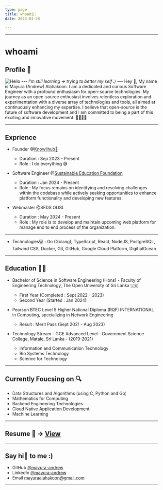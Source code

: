 ```yaml
---
type: page
title: whoami🤖
date: 2023-03-28
 
---
```

---
# whoami 

## Profile 👤


<Image src={Profile} alt="Hello" width={200} height={100} loading="lazy" className="profile-photo" />
---
<i>I'm still learning -> trying to better my self :)</i>
---
Hey 👋, My name is Mayura (Andrew) Alahakoon. I am a dedicated and curious Software Engineer with a profound enthusiasm for open-source technologies.
My journey as an open-source enthusiast involves relentless exploration and experimentation with a 
diverse array of technologies and tools, all aimed at continuously enhancing my expertise. 
I believe that open-source is the future of software development and I am committed to being a part of 
this exciting and innovative movement. 🚀🤖👨‍💻

---
## Exprience

- Founder @[Knowlihub🧠](https://mayura-andrew.github.io/knowlihub/)
    - Duration : Sep 2023 - Present
    - Role : I do everything 😅

- Software Engineer @[Sustainable Education Foundation](https://sefglobal.org/)
    - Duration : Jan 2024 - Present
    - Role : My focus remains on identifying and resolving challenges within the codebase while actively seeking opportunities to enhance platform functionality and developing new features.

- Webmaster @SEDS OUSL

    - Duration : May 2024 - Present
    - Role : My role is to develop and maintain upcoming web platform for manage end to end process of the organization.

---
- Technologies💻 : Go (Golang), TypeScript, React, NodeJS, PostgreSQL, Tailwind CSS, Docker, Git, GitHub, Google Cloud Platform, DigitialOcean
---
## Education 👨‍🎓

- Bachelor of Science in Software Engineering (Hons) - Faculty of Engineering Technology, The Open University of Sri Lanka 🇱🇰
    - First Year (Completed : Sept 2022 - 2023)
    - Second Year (Started : Jan 2024)

- Pearson BTEC Level 5 Higher National Diploma (RQF) INTERNATIONAL in Computing, specializing in Network Engineering
    - Result : Merit Pass (Sept 2021 - Aug 2023)

- Technology Stream - GCE Advanced Level - Government Science College, Matale, Sri Lanka - (2019-2021)
    - Information and Communication Technology
    - Bio Systems Technology
    - Science for Technology
---

## Currently Foucsing on 🔍

- Data Structures and Algorithms (using C, Python and Go)
- Mathematics for Computing
- Backend Engineering Technologies 
- Cloud Native Application Development
- Machine Learning

---

## Resume 📎 -> [View](https://drive.google.com/file/d/1Oi9sLf_4gf455dR00KXv4hBzN_KHVTwA/view?usp=sharing)


---

## Say hi👋 to me :) 
- GitHub [@mayura-andrew](https://github.com/mayura-andrew)
- LinkedIn [@mayura-andrew](https://www.linkedin.com/in/mayura-alahakoon-827381201/)
- Email mayuraalahakoon@gmail.com

---

